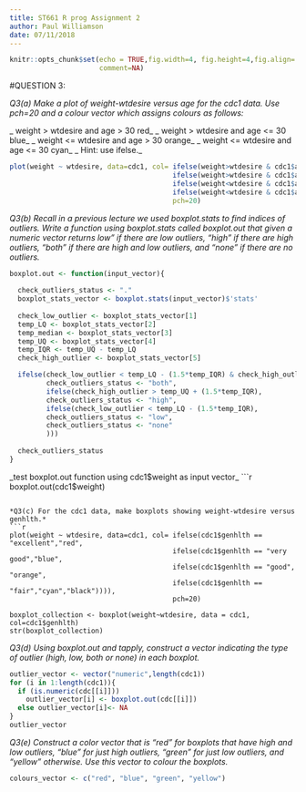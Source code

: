 ---
title: ST661 R prog Assignment 2
author: Paul Williamson
date: 07/11/2018
---

```{r setup, include=FALSE}
knitr::opts_chunk$set(echo = TRUE,fig.width=4, fig.height=4,fig.align='center', prompt=FALSE,
                      comment=NA)
```

#QUESTION 3:

*Q3(a) Make a plot of weight-wtdesire versus age for the cdc1 data. Use pch=20 and a colour vector*
      *which assigns colours as follows:*

_  weight > wtdesire and age > 30 red_
_  weight > wtdesire and age <= 30 blue_
_  weight <= wtdesire and age > 30 orange_
_  weight <= wtdesire and age <= 30 cyan_
_  Hint: use ifelse._
```{r}
plot(weight ~ wtdesire, data=cdc1, col= ifelse(weight>wtdesire & cdc1$age>30,"red",
                                        ifelse(weight>wtdesire & cdc1$age<=30,"blue",
                                        ifelse(weight<wtdesire & cdc1$age>30, "orange",
                                        ifelse(weight<wtdesire & cdc1$age<=30,"cyan","black")))),
                                        pch=20)
```

*Q3(b) Recall in a previous lecture we used boxplot.stats to find indices of outliers. Write a function*
*using boxplot.stats called boxplot.out that given a numeric vector returns low" if there are*
*low outliers, "high" if there are high outliers, "both" if there are high and low outliers, and*
*"none" if there are no outliers.*
```{r}
boxplot.out <- function(input_vector){
  
  check_outliers_status <- "."
  boxplot_stats_vector <- boxplot.stats(input_vector)$'stats'
  
  check_low_outlier <- boxplot_stats_vector[1]
  temp_LQ <- boxplot_stats_vector[2]
  temp_median <- boxplot_stats_vector[3]
  temp_UQ <- boxplot_stats_vector[4]
  temp_IQR <- temp_UQ - temp_LQ
  check_high_outlier <- boxplot_stats_vector[5]

  ifelse(check_low_outlier < temp_LQ - (1.5*temp_IQR) & check_high_outlier > temp_UQ + (1.5*temp_IQR),
         check_outliers_status <- "both",
         ifelse(check_high_outlier > temp_UQ + (1.5*temp_IQR),
         check_outliers_status <- "high",
         ifelse(check_low_outlier < temp_LQ - (1.5*temp_IQR),
         check_outliers_status <- "low",
         check_outliers_status <- "none"
         )))
  
  check_outliers_status
}
```

_test boxplot.out function using cdc1$weight as input vector_
```{r}
boxplot.out(cdc1$weight)
```

*Q3(c) For the cdc1 data, make boxplots showing weight-wtdesire versus genhlth.*
```{r}
plot(weight ~ wtdesire, data=cdc1, col= ifelse(cdc1$genhlth == "excellent","red",
                                        ifelse(cdc1$genhlth == "very good","blue",
                                        ifelse(cdc1$genhlth == "good", "orange",
                                        ifelse(cdc1$genhlth == "fair","cyan","black")))),
                                        pch=20)

boxplot_collection <- boxplot(weight~wtdesire, data = cdc1, col=cdc1$genhlth)
str(boxplot_collection)
```

*Q3(d) Using boxplot.out and tapply, construct a vector indicating the type of outlier*
      *(high, low, both or none) in each boxplot.*
```{r}
outlier_vector <- vector("numeric",length(cdc1))
for (i in 1:length(cdc1)){
  if (is.numeric(cdc[[i]]))
    outlier_vector[i] <- boxplot.out(cdc[[i]])
  else outlier_vector[i]<- NA
}
outlier_vector
```

*Q3(e) Construct a color vector that is "red" for boxplots that have high and low outliers, "blue"*
*for just high outliers, "green" for just low outliers, and "yellow" otherwise. Use this vector to*
*colour the boxplots.*
```{r}
colours_vector <- c("red", "blue", "green", "yellow")
```